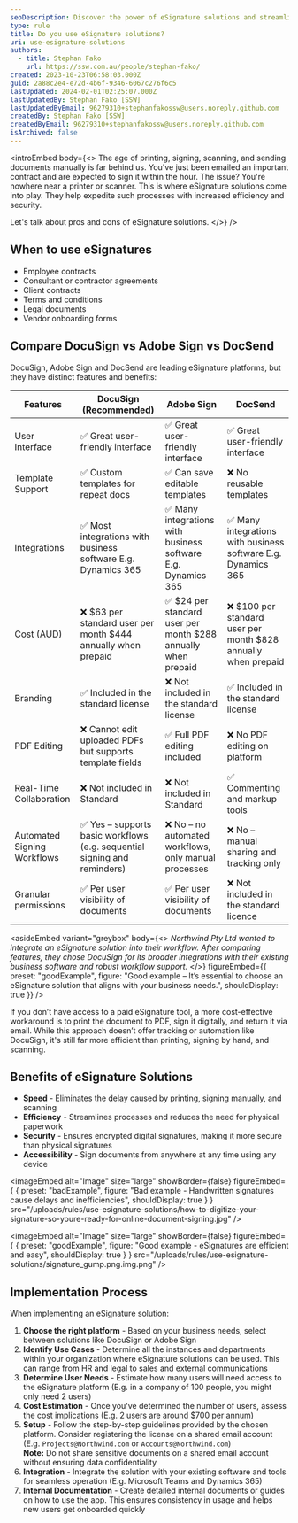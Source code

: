 ```yaml
---
seoDescription: Discover the power of eSignature solutions and streamline your document signing processes with increased efficiency, security, and speed.
type: rule
title: Do you use eSignature solutions?
uri: use-esignature-solutions
authors:
  - title: Stephan Fako
    url: https://ssw.com.au/people/stephan-fako/
created: 2023-10-23T06:58:03.000Z
guid: 2a88c2e4-e72d-4b6f-9346-6067c276f6c5
lastUpdated: 2024-02-01T02:25:07.000Z
lastUpdatedBy: Stephan Fako [SSW]
lastUpdatedByEmail: 96279310+stephanfakossw@users.noreply.github.com
createdBy: Stephan Fako [SSW]
createdByEmail: 96279310+stephanfakossw@users.noreply.github.com
isArchived: false
---
```


<introEmbed
  body={<>
The age of printing, signing, scanning, and sending documents manually is far behind us. You've just been emailed an important contract and are expected to sign it within the hour. The issue? You're nowhere near a printer or scanner. This is where eSignature solutions come into play. They help expedite such processes with increased efficiency and security.

Let's talk about pros and cons of eSignature solutions.
  </>}
/>
## When to use eSignatures

* Employee contracts
* Consultant or contractor agreements
* Client contracts
* Terms and conditions
* Legal documents
* Vendor onboarding forms

## Compare DocuSign vs Adobe Sign vs DocSend

DocuSign, Adobe Sign and DocSend are leading eSignature platforms, but they have distinct features and benefits:

| Features             | DocuSign (**Recommended**)                                               | Adobe Sign                                                                     | DocSend                                                         |
| -------------------- | ------------------------------------------------------------------------- | ------------------------------------------------------------------------------ | --------------------------------------------------------------- |
| User Interface       | ✅ Great user-friendly interface                                         | ✅ Great user-friendly interface                                               | ✅ Great user-friendly interface                                |
| Template Support     | ✅ Custom templates for repeat docs                                      | ✅ Can save editable templates                                                 | ❌ No reusable templates                                        |
| Integrations         | ✅ Most integrations with business software E.g. Dynamics 365            | ✅ Many integrations with business software E.g. Dynamics 365                  | ✅ Many integrations with business software E.g. Dynamics 365 |
| Cost (AUD)           | ❌ $63 per standard user per month  $444 annually when prepaid       | ✅ $24 per standard user per month  $288 annually when prepaid             | ❌ $100 per standard user per month  $828 annually when prepaid |
| Branding             | ✅ Included in the standard license                                      | ❌ Not included in the standard license                                        | ✅ Included in the standard license                             |
| PDF Editing          | ❌ Cannot edit uploaded PDFs but supports template fields                | ✅ Full PDF editing included                                                   | ❌ No PDF editing on platform                                   |
| Real-Time Collaboration | ❌ Not included in Standard                                           | ❌ Not included in Standard                                                    | ✅ Commenting and markup tools                                  |
| Automated Signing Workflows | ✅ Yes – supports basic workflows (e.g. sequential signing and reminders) | ❌ No – no automated workflows, only manual processes                  | ❌ No – manual sharing and tracking only                        |
| Granular permissions | ✅ Per user visibility of documents                                      | ✅ Per user visibility of documents                                            | ❌ Not included in the standard licence                         |

<asideEmbed
  variant="greybox"
  body={<>
    _Northwind Pty Ltd wanted to integrate an eSignature solution into their workflow. After comparing features, they chose DocuSign for its broader integrations with their existing business software and robust workflow support._
  </>}
  figureEmbed={{
    preset: "goodExample",
    figure: "Good example – It’s essential to choose an eSignature solution that aligns with your business needs.",
    shouldDisplay: true
  }}
/>

If you don’t have access to a paid eSignature tool, a more cost-effective workaround is to print the document to PDF, sign it digitally, and return it via email.
While this approach doesn’t offer tracking or automation like DocuSign, it's still far more efficient than printing, signing by hand, and scanning.

## Benefits of eSignature Solutions

* **Speed** - Eliminates the delay caused by printing, signing manually, and scanning
* **Efficiency** - Streamlines processes and reduces the need for physical paperwork
* **Security** - Ensures encrypted digital signatures, making it more secure than physical signatures
* **Accessibility** - Sign documents from anywhere at any time using any device

<imageEmbed
  alt="Image"
  size="large"
  showBorder={false}
  figureEmbed={ {
    preset: "badExample",
    figure: "Bad example - Handwritten signatures cause delays and inefficiencies",
    shouldDisplay: true
  } }
  src="/uploads/rules/use-esignature-solutions/how-to-digitize-your-signature-so-youre-ready-for-online-document-signing.jpg"
/>

<imageEmbed
  alt="Image"
  size="large"
  showBorder={false}
  figureEmbed={ {
    preset: "goodExample",
    figure: "Good example - eSignatures are efficient and easy",
    shouldDisplay: true
  } }
  src="/uploads/rules/use-esignature-solutions/signature_gump.png.img.png"
/>

## Implementation Process

When implementing an eSignature solution:

1. **Choose the right platform** - Based on your business needs, select between solutions like DocuSign or Adobe Sign
2. **Identify Use Cases** - Determine all the instances and departments within your organization where eSignature solutions can be used. This can range from HR and legal to sales and external communications
3. **Determine User Needs** - Estimate how many users will need access to the eSignature platform (E.g. in a company of 100 people, you might only need 2 users)
4. **Cost Estimation** - Once you've determined the number of users, assess the cost implications (E.g. 2 users are around $700 per annum)
5. **Setup** - Follow the step-by-step guidelines provided by the chosen platform. Consider registering the license on a shared email account (E.g. `Projects@Northwind.com` or `Accounts@Northwind.com`)\
   **Note:** Do not share sensitive documents on a shared email account without ensuring data confidentiality
6. **Integration** - Integrate the solution with your existing software and tools for seamless operation (E.g. Microsoft Teams and Dynamics 365)
7. **Internal Documentation** - Create detailed internal documents or guides on how to use the app. This ensures consistency in usage and helps new users get onboarded quickly
